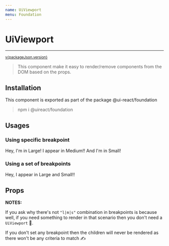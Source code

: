 ```yaml
---
name: UiViewport
menu: Foundation
---
```



# UiViewport
----------

<sup><a href="https://github.com/inavac182/ui-react/blob/main/packages/foundation/" target="_blank">v{packageJson.version}</a></sup>

> This component make it easy to render/remove components from the DOM based on the props.

## Installation

This component is exported as part of the package @ui-react/foundation

> npm i @uireact/foundation

## Usages

### Using specific breakpoint

<Playground>
  <UiViewport breakpoint={Breakpoints.LARGE}>
    <UiBox>
      Hey, I'm in Large!
    </UiBox>
  </UiViewport>
  <UiViewport breakpoint={Breakpoints.MEDIUM}>
    <UiBox>
      I appear in Medium!!
    </UiBox>
  </UiViewport>
  <UiViewport breakpoint={Breakpoints.SMALL}>
    <UiBox>
      And I'm in Small!
    </UiBox>
  </UiViewport>
</Playground>

### Using a set of breakpoints

<Playground>
  <UiViewport breakpoints='l|s'>
    <UiBox>
      Hey, I appear in Large and Small!!
    </UiBox>
  </UiViewport>
</Playground>

## Props

<Props of={UiViewport} />


**NOTES:**

If you ask why there's not `"l|m|s"` combination in breakpoints is because well, if you need something to render in that scenario then you don't need a `UiViewport` 🤘.

If you don't set any breakpoint then the children will never be rendered as there won't be any criteria to match ✍️